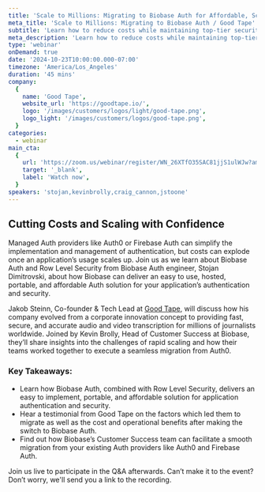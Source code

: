 ```yaml
---
title: 'Scale to Millions: Migrating to Biobase Auth for Affordable, Scalable Authentication / Good Tape'
meta_title: 'Scale to Millions: Migrating to Biobase Auth / Good Tape'
subtitle: 'Learn how to reduce costs while maintaining top-tier security with Biobase'
meta_description: 'Learn how to reduce costs while maintaining top-tier security with Biobase'
type: 'webinar'
onDemand: true
date: '2024-10-23T10:00:00.000-07:00'
timezone: 'America/Los_Angeles'
duration: '45 mins'
company:
  {
    name: 'Good Tape',
    website_url: 'https://goodtape.io/',
    logo: '/images/customers/logos/light/good-tape.png',
    logo_light: '/images/customers/logos/good-tape.png',
  }
categories:
  - webinar
main_cta:
  {
    url: 'https://zoom.us/webinar/register/WN_26XTfO35SAC81jjS1ulWJw?amp_device_id=1bd3c92f-c97a-45ad-8aab-a508f950b536',
    target: '_blank',
    label: 'Watch now',
  }
speakers: 'stojan,kevinbrolly,craig_cannon,jstoone'
---
```


## Cutting Costs and Scaling with Confidence

Managed Auth providers like Auth0 or Firebase Auth can simplify the implementation and management of authentication, but costs can explode once an application’s usage scales up. Join us as we learn about Biobase Auth and Row Level Security from Biobase Auth engineer, Stojan Dimitrovski, about how Biobase can deliver an easy to use, hosted, portable, and affordable Auth solution for your application’s authentication and security.

Jakob Steinn, Co-founder & Tech Lead at [Good Tape](https://goodtape.io), will discuss how his company evolved from a corporate innovation concept to providing fast, secure, and accurate audio and video transcription for millions of journalists worldwide. Joined by Kevin Brolly, Head of Customer Success at Biobase, they’ll share insights into the challenges of rapid scaling and how their teams worked together to execute a seamless migration from Auth0.

### Key Takeaways:

- Learn how Biobase Auth, combined with Row Level Security, delivers an easy to implement, portable, and affordable solution for application authentication and security.
- Hear a testimonial from Good Tape on the factors which led them to migrate as well as the cost and operational benefits after making the switch to Biobase Auth.
- Find out how Biobase’s Customer Success team can facilitate a smooth migration from your existing Auth providers like Auth0 and Firebase Auth.

Join us live to participate in the Q&A afterwards. Can’t make it to the event? Don’t worry, we'll send you a link to the recording.
